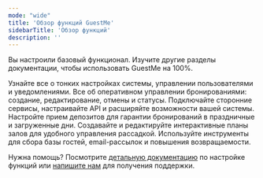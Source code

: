 ---
mode: "wide"
title: 'Обзор функций GuestMe'
sidebarTitle: 'Обзор функций'
description: ''
---

Вы настроили базовый функционал. Изучите другие разделы документации, чтобы использовать GuestMe на 100%.

<CardGroup cols={2}>
  <Card
    title="Настройки сервиса"
    href="/service-settings"
    icon="sliders">
    Узнайте все о тонких настройках системы, управлении пользователями и уведомлениями.
  </Card>
  <Card
    title="Работа с резервами"
    href="/reservations-management"
    icon="book-bookmark">
    Все об оперативном управлении бронированиями: создание, редактирование, отмены и статусы.
  </Card>
  <Card
    title="Интеграции"
    href="/integrations"
    icon="puzzle-piece">
    Подключайте сторонние сервисы, настраивайте API и расширяйте возможности вашей системы.
  </Card>
  <Card
    title="Прием депозитов"
    href="/deposits"
    icon="credit-card">
    Настройте прием депозитов для гарантии бронирований в праздничные и загруженные дни.
  </Card>
  <Card
    title="Схемы залов"
    href="/floor-plans"
    icon="table-cells">
    Создавайте и редактируйте интерактивные планы залов для удобного управления рассадкой.
  </Card>
  <Card
    title="Привлечение гостей"
    href="/guest-attraction"
    icon="user-plus">
    Используйте инструменты для сбора базы гостей, email-рассылок и повышения возвращаемости.
  </Card>
</CardGroup>

<Note>

Нужна помощь? Посмотрите [детальную документацию](/features) по настройке функций или [напишите нам](mailto:support@guestme.ru) для получения поддержки.

</Note>